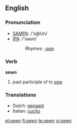 ==English==

===Pronunciation===
*[[w:SAMPA|SAMPA]]: /'s@Un/
*[[w:IPA|IPA]]: /'səʊn/
*:Rhymes: [[Rhymes:English:-əʊn|-əʊn]]

===Verb===
'''sewn'''

# past participle of to [[sew]]

===Translations===
*Dutch: [[genaaid]]
*Italian: [[cucito]]

[[el:sewn]]
[[fi:sewn]]
[[te:sewn]]
[[vi:sewn]]
